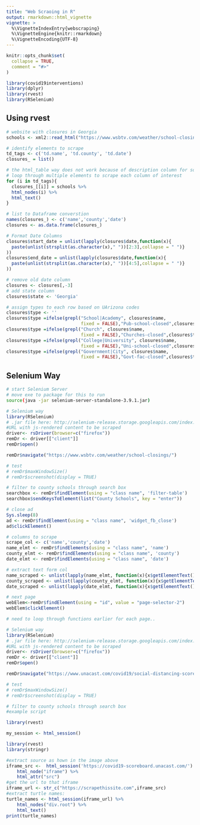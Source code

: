 ```yaml
---
title: "Web Scraoing in R"
output: rmarkdown::html_vignette
vignette: >
  %\VignetteIndexEntry{webscraping}
  %\VignetteEngine{knitr::rmarkdown}
  %\VignetteEncoding{UTF-8}
---
```


```r
knitr::opts_chunk$set(
  collapse = TRUE,
  comment = "#>"
)
```

```r
library(covid19interventions)
library(dplyr)
library(rvest)
library(RSelenium)
```


## Using rvest
```r
# website with closures in Georgia
schools <- xml2::read_html("https://www.wsbtv.com/weather/school-closings/")

# identify elements to scrape
td_tags <- c('td.name', 'td.county', 'td.date')
closures_ = list()

# the html_table way does not work because of description column for some rows
# loop through multiple elements to scrape each column of interest
for (i in td_tags){
  closures_[[i]] = schools %>%
  html_nodes(i) %>%
  html_text()
}

# list to Dataframe converstion
names(closures_) <- c('name','county','date')
closures <- as.data.frame(closures_)

# Format Date Columns
closures$start_date = unlist(lapply(closures$date,function(x){
  paste(unlist(strsplit(as.character(x)," "))[2:3],collapse = " ")}
))
closures$end_date = unlist(lapply(closures$date,function(x){
  paste(unlist(strsplit(as.character(x)," "))[4:5],collapse = " ")}
))

# remove old date column 
closures <- closures[,-3]
# add state column
closures$state <- 'Georgia'

# assign types to each row based on UArizona codes
closures$type <- ''
closures$type =ifelse(grepl("School|Academy", closures$name, 
                            fixed = FALSE),"Pub-school-closed",closures$type)
closures$type =ifelse(grepl("Church", closures$name, 
                            fixed = FALSE),"Churches-closed",closures$type)
closures$type =ifelse(grepl("College|University", closures$name, 
                            fixed = FALSE),"Uni-school-closed",closures$type)
closures$type =ifelse(grepl("Government|City", closures$name, 
                            fixed = FALSE),"Govt-fac-closed",closures$type)
```


## Selenium Way
```bash
# start Selenium Server
# move exe to package for this to run
source(java -jar selenium-server-standalone-3.9.1.jar)
```

```r
# Selenium way
library(RSelenium)
# .jar file here: http://selenium-release.storage.googleapis.com/index.html?path=3.9/
#URL with js-rendered content to be scraped
driver<- rsDriver(browser=c("firefox"))
remDr <- driver[["client"]]
remDr$open()

remDr$navigate("https://www.wsbtv.com/weather/school-closings/")

# test
# remDr$maxWindowSize()
# remDr$screenshot(display = TRUE)

# filter to county schools through search box
searchbox <- remDr$findElement(using = "class name", 'filter-table')
searchbox$sendKeysToElement(list("County Schools", key = "enter"))

# close ad
Sys.sleep(8)
ad <- remDr$findElement(using = "class name", 'widget_fb_close')
ad$clickElement()

# columns to scrape
scrape_col <- c('name','county','date')
name_elmt <- remDr$findElements(using = "class name", 'name')
county_elmt <- remDr$findElements(using = "class name", 'county')
date_elmt <- remDr$findElements(using = "class name", 'date')

# extract text form col
name_scraped <- unlist(lapply(name_elmt, function(x){x$getElementText()}))
county_scraped <- unlist(lapply(county_elmt, function(x){x$getElementText()}))
date_scraped <- unlist(lapply(date_elmt, function(x){x$getElementText()}))

# next page
webElem<-remDr$findElement(using = "id", value = "page-selector-2")
webElem$clickElement()

# need to loop through functions earlier for each page..
```


```r
# Selenium way
library(RSelenium)
# .jar file here: http://selenium-release.storage.googleapis.com/index.html?path=3.9/
#URL with js-rendered content to be scraped
driver<- rsDriver(browser=c("firefox"))
remDr <- driver[["client"]]
remDr$open()

remDr$navigate("https://www.unacast.com/covid19/social-distancing-scoreboard")

# test
# remDr$maxWindowSize()
# remDr$screenshot(display = TRUE)

# filter to county schools through search box
#example script

library(rvest)

my_session <- html_session()

library(rvest)
library(stringr)

#extract source as hown in the image above
iframe_src <-  html_session('https://covid19-scoreboard.unacast.com/') %>%
    html_node("iframe") %>%
    html_attr("src")
#get the url to that iframe
iframe_url <- str_c("https://scrapethissite.com",iframe_src)
#extract turtle names:
turtle_names <- html_session(iframe_url) %>%
    html_nodes("div.root") %>%
    html_text()
print(turtle_names)
```


